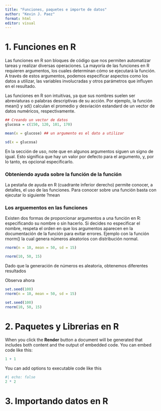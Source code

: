 ```yaml
---
title: "Funciones, paquetes e importe de datos"
author: "Kevin J. Paez"
format: html
editor: visual
---
```


# 1. Funciones en R

Las funciones en R son bloques de código que nos permiten automatizar tareas y 
realizar diversas operaciones. La mayoría de las funciones en R requieren 
argumentos, los cuales determinan cómo se ejecutará la función. A través de 
estos argumentos, podemos especificar aspectos como los datos a utilizar, las 
variables involucradas y otros parámetros que influyen en el resultado.

Las funciones en R son intuitivas, ya que sus nombres suelen ser abreviaturas o palabras descriptivas de su acción. Por ejemplo, la función mean() y sd() calculan el promedio y desviación estandard de un vector de datos numéricos, respectivamente.

```r
## Creando un vector de datos
glucosa = c(150, 120, 101, 170)
```
```r
mean(x = glucose) ## un argumento es el dato a utilizar
```
```r
sd(x = glucosa) 
```
En la sección de uso, note que en algunos argumentos siguen un signo de igual.
Esto significa que hay un valor por defecto para el argumento, y, por lo tanto,
es opcional especificarlo.

### Obteniendo ayuda sobre la función de la función
La pestaña de ayuda en R (cuadrante inferior derecho) permite conocer, a detalles,
el uso de las funciones. Para conocer sobre una función basta con ejecutar lo 
siguiente ?mean

### Los arguementos en las funciones
Existen dos formas de proporcionar argumentos a una función en R: especificando su nombre o sin hacerlo. Si decides no especificar el nombre, respeta el orden en que los argumentos aparecen en la documentación de la función para evitar errores. Ejemplo con la
función rnorm() la cual genera números aleatorios con distribución normal.

```r
rnorm(n = 10, mean = 50, sd = 15)
```
```r
rnorm(10, 50, 15)
```
Dado que la generación de números es aleatoria, obtenemos diferentes resultados

Observa ahora

```r
set.seed(100)
rnorm(n = 10, mean = 50, sd = 15)
```

```r
set.seed(100)
rnorm(10, 50, 15)
```


# 2. Paquetes y Librerias en R

When you click the **Render** button a document will be generated that includes both content and the output of embedded code. You can embed code like this:

```r
1 + 1
```

You can add options to executable code like this

```r
#| echo: false
2 * 2
```

# 3. Importando datos en R




